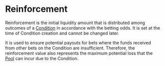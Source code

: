 # Reinforcement

Reinforcement is the initial liquidity amount that is distributed among outcomes of a [Condition](/knowledge-hub/how-azuro-works/components/conditions)
in accordance with the betting odds. It is set at the time of Condition creation and cannot be changed later.

It is used to ensure potential payouts for bets where the funds received from other bets on the Condition are insufficient.
Therefore, the reinforcement value also represents the maximum potential loss that the [Pool](/knowledge-hub/how-azuro-works/components/pools)
can incur due to the Condition.
